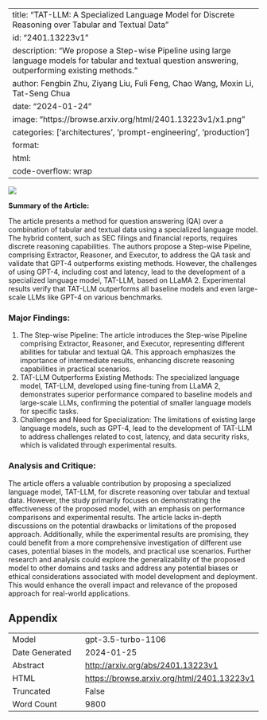 
---
title: "TAT-LLM: A Specialized Language Model for Discrete Reasoning over Tabular and Textual Data"
id: "2401.13223v1"
description: "We propose a Step-wise Pipeline using large language models for tabular and textual question answering, outperforming existing methods."
author: Fengbin Zhu, Ziyang Liu, Fuli Feng, Chao Wang, Moxin Li, Tat-Seng Chua
date: "2024-01-24"
image: "https://browse.arxiv.org/html/2401.13223v1/x1.png"
categories: ['architectures', 'prompt-engineering', 'production']
format:
  html:
    code-overflow: wrap
---

![](https://browse.arxiv.org/html/2401.13223v1/x1.png)

**Summary of the Article:**

The article presents a method for question answering (QA) over a combination of tabular and textual data using a specialized language model. The hybrid content, such as SEC filings and financial reports, requires discrete reasoning capabilities. The authors propose a Step-wise Pipeline, comprising Extractor, Reasoner, and Executor, to address the QA task and validate that GPT-4 outperforms existing methods. However, the challenges of using GPT-4, including cost and latency, lead to the development of a specialized language model, TAT-LLM, based on LLaMA 2. Experimental results verify that TAT-LLM outperforms all baseline models and even large-scale LLMs like GPT-4 on various benchmarks.

### Major Findings:
1. The Step-wise Pipeline: The article introduces the Step-wise Pipeline comprising Extractor, Reasoner, and Executor, representing different abilities for tabular and textual QA. This approach emphasizes the importance of intermediate results, enhancing discrete reasoning capabilities in practical scenarios.
2. TAT-LLM Outperforms Existing Methods: The specialized language model, TAT-LLM, developed using fine-tuning from LLaMA 2, demonstrates superior performance compared to baseline models and large-scale LLMs, confirming the potential of smaller language models for specific tasks.
3. Challenges and Need for Specialization: The limitations of existing large language models, such as GPT-4, lead to the development of TAT-LLM to address challenges related to cost, latency, and data security risks, which is validated through experimental results.

### Analysis and Critique:
The article offers a valuable contribution by proposing a specialized language model, TAT-LLM, for discrete reasoning over tabular and textual data. However, the study primarily focuses on demonstrating the effectiveness of the proposed model, with an emphasis on performance comparisons and experimental results. The article lacks in-depth discussions on the potential drawbacks or limitations of the proposed approach. Additionally, while the experimental results are promising, they could benefit from a more comprehensive investigation of different use cases, potential biases in the models, and practical use scenarios. Further research and analysis could explore the generalizability of the proposed model to other domains and tasks and address any potential biases or ethical considerations associated with model development and deployment. This would enhance the overall impact and relevance of the proposed approach for real-world applications.

## Appendix

|          |          |
|----------|----------|
| Model     | gpt-3.5-turbo-1106       |
| Date Generated     | 2024-01-25       |
| Abstract | [http://arxiv.org/abs/2401.13223v1](http://arxiv.org/abs/2401.13223v1)        |
| HTML     | [https://browse.arxiv.org/html/2401.13223v1](https://browse.arxiv.org/html/2401.13223v1)       |
| Truncated       | False       |
| Word Count       | 9800       |